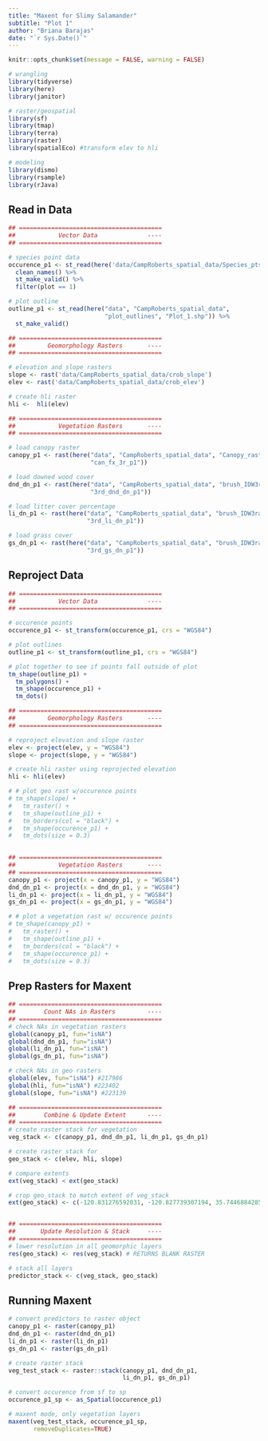 ```yaml
---
title: "Maxent for Slimy Salamander"
subtitle: "Plot 1"
author: "Briana Barajas"
date: "`r Sys.Date()`"
---
```

```r
knitr::opts_chunk$set(message = FALSE, warning = FALSE)
```

```r
# wrangling
library(tidyverse)
library(here)
library(janitor)

# raster/geospatial
library(sf)
library(tmap)
library(terra)
library(raster)
library(spatialEco) #transform elev to hli

# modeling
library(dismo)
library(rsample)
library(rJava)
```

## Read in Data

```r
## ========================================
##            Vector Data              ----
## ========================================

# species point data
occurence_p1 <- st_read(here('data/CampRoberts_spatial_data/Species_pts/CR_BASP_obs_11Jul22.shp')) %>% 
  clean_names() %>% 
  st_make_valid() %>% 
  filter(plot == 1)

# plot outline
outline_p1 <- st_read(here("data", "CampRoberts_spatial_data", 
                           "plot_outlines", "Plot_1.shp")) %>% 
  st_make_valid() 

## ========================================
##         Geomorphology Rasters       ----
## ========================================

# elevation and slope rasters
slope <- rast('data/CampRoberts_spatial_data/crob_slope')
elev <- rast('data/CampRoberts_spatial_data/crob_elev')

# create hli raster
hli <-  hli(elev)

## ========================================
##            Vegetation Rasters       ----
## ========================================

# load canopy raster
canopy_p1 <- rast(here("data", "CampRoberts_spatial_data", "Canopy_raster",
                       "can_fx_3r_p1"))

# load downed wood cover
dnd_dn_p1 <- rast(here("data", "CampRoberts_spatial_data", "brush_IDW3rad",
                       "3rd_dnd_dn_p1"))

# load litter cover percentage
li_dn_p1 <- rast(here("data", "CampRoberts_spatial_data", "brush_IDW3rad",
                      "3rd_li_dn_p1"))

# load grass cover
gs_dn_p1 <- rast(here("data", "CampRoberts_spatial_data", "brush_IDW3rad",
                      "3rd_gs_dn_p1"))

```

## Reproject Data

```r
## ========================================
##            Vector Data              ----
## ========================================

# occurence points
occurence_p1 <- st_transform(occurence_p1, crs = "WGS84") 

# plot outlines
outline_p1 <- st_transform(outline_p1, crs = "WGS84")

# plot together to see if points fall outside of plot
tm_shape(outline_p1) +
  tm_polygons() +
  tm_shape(occurence_p1) +
  tm_dots()

## ========================================
##         Geomorphology Rasters       ----
## ========================================

# reproject elevation and slope raster
elev <- project(elev, y = "WGS84")
slope <- project(slope, y = "WGS84")

# create hli raster using reprojected elevation
hli <- hli(elev)

# # plot geo rast w/occurence points
# tm_shape(slope) +
#   tm_raster() +
#   tm_shape(outline_p1) +
#   tm_borders(col = "black") +
#   tm_shape(occurence_p1) +
#   tm_dots(size = 0.3)
  

## ========================================
##            Vegetation Rasters       ----
## ========================================
canopy_p1 <- project(x = canopy_p1, y = "WGS84")
dnd_dn_p1 <- project(x = dnd_dn_p1, y = "WGS84")
li_dn_p1 <- project(x = li_dn_p1, y = "WGS84")
gs_dn_p1 <- project(x = gs_dn_p1, y = "WGS84")

# # plot a vegetation rast w/ occurence points
# tm_shape(canopy_p1) +
#   tm_raster() +
#   tm_shape(outline_p1) +
#   tm_borders(col = "black") +
#   tm_shape(occurence_p1) +
#   tm_dots(size = 0.3)
```


## Prep Rasters for Maxent

```r
## ========================================
##        Count NAs in Rasters         ----
## ========================================
# check NAs in vegetation rasters
global(canopy_p1, fun="isNA")
global(dnd_dn_p1, fun="isNA")
global(li_dn_p1, fun="isNA")
global(gs_dn_p1, fun="isNA")

# check NAs in geo rasters
global(elev, fun="isNA") #217986
global(hli, fun="isNA") #223402
global(slope, fun="isNA") #223139

## ========================================
##        Combine & Update Extent      ----
## ========================================
# create raster stack for vegetation
veg_stack <- c(canopy_p1, dnd_dn_p1, li_dn_p1, gs_dn_p1)

# create raster stack for
geo_stack <- c(elev, hli, slope)

# compare extents
ext(veg_stack) < ext(geo_stack)

# crop geo_stack to match extent of veg_stack
ext(geo_stack) <- c(-120.831276592031, -120.827739307194, 35.7446884285381, 35.7476193216885)


## ========================================
##       Update Resolution & Stack     ----
## ========================================
# lower resolution in all geomorphic layers
res(geo_stack) <- res(veg_stack) # RETURNS BLANK RASTER

# stack all layers
predictor_stack <- c(veg_stack, geo_stack)
```


## Running Maxent
```r
# convert predictors to raster object
canopy_p1 <- raster(canopy_p1)
dnd_dn_p1 <- raster(dnd_dn_p1)
li_dn_p1 <- raster(li_dn_p1)
gs_dn_p1 <- raster(gs_dn_p1)

# create raster stack
veg_test_stack <- raster::stack(canopy_p1, dnd_dn_p1,
                                li_dn_p1, gs_dn_p1)

# convert occurence from sf to sp
occurence_p1_sp <- as_Spatial(occurence_p1)

# maxent mode, only vegetation layers
maxent(veg_test_stack, occurence_p1_sp,
       removeDuplicates=TRUE)
```










